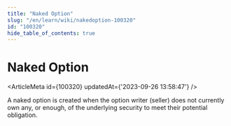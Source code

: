 ```yaml
---
title: "Naked Option"
slug: "/en/learn/wiki/nakedoption-100320"
id: "100320"
hide_table_of_contents: true
---
```



# Naked Option

<ArticleMeta id={100320} updatedAt={'2023-09-26 13:58:47'} />
<div className='border-solid border-b border-t-0 my-4 border-[var(--ifm-color-gray-300)]' />

A naked option is created when the option writer (seller) does not currently own any, or enough, of the underlying security to meet their potential obligation.
